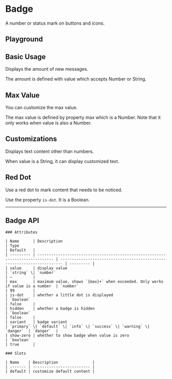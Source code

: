 
<Meta of={BadgeStories} />

# Badge

A number or status mark on buttons and icons.

<Canvas of={BadgeStories.Component} />

## Playground

<Controls of={BadgeStories.Component} />

## Basic Usage

Displays the amount of new messages.

The amount is defined with value which accepts Number or String.

<Canvas
	withToolbar={true}
	of={BadgeStories.BasicUsage}
/>

## Max Value

You can customize the max value.

The max value is defined by property max which is a Number. Note that it only works when value is also a Number.

<Canvas
	withToolbar={true}
	of={BadgeStories.MaxValue}
/>

## Customizations

Displays text content other than numbers.

When value is a String, it can display customized text.

<Canvas
	withToolbar={true}
	of={BadgeStories.Customizations}
/>

## Red Dot

Use a red dot to mark content that needs to be noticed.

Use the property `is-dot`. It is a Boolean.

<Canvas
	withToolbar={true}
	of={BadgeStories.RedDot}
/>

---

## Badge API

<div style={{ marginTop: '30px' }}>

    ### Attributes

    | Name      | Description                                                                   | Type                                                                    | Default   |
    | --------- | ----------------------------------------------------------------------------- | ----------------------------------------------------------------------- | --------- |
    | value     | display value                                                                 | `string` \| `number`                                                    | —         |
    | max       | maximum value, shows `{max}+` when exceeded. Only works if value is a number  | `number`                                                                | 99        |
    | is-dot    | whether a little dot is displayed                                             | `boolean`                                                               | false     |
    | hidden    | whether a badge is hidden                                                     | `boolean`                                                               | false     |
    | variant   | badge variant                                                                 | `primary` \| `default` \| `info` \| `success` \| `warning` \| `danger`  | `danger`  |
    | show-zero | whether to show badge when value is zero                                      | `boolean`                                                               | true      |

    ### Slots

    | Name    | Description               |
    | ------- | ------------------------- |
    | default | customize default content |

</div>
